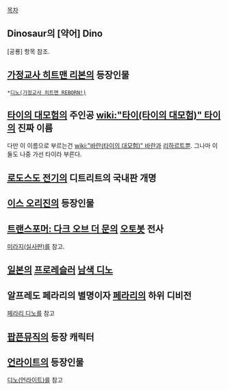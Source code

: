 [[목차]]

== Dinosaur의 [약어] Dino ==
[공룡] 항목 참조.

== [[가정교사 히트맨 리본]]의 등장인물 == 
 *[[디노(가정교사 히트맨 REBORN!)]]

== [[타이의 대모험]]의 주인공 [[wiki:"타이(타이의 대모험)" 타이]]의 진짜 이름 ==

다만 이 이름으로 부르는건 [[wiki:"바란(타이의 대모험)" 바란]]과 [[리하르트]]뿐. 그나마 이 둘도 나중 가선 타이라 부른다.

== [[로도스도 전기]]의 디트리트의 국내판 개명 ==

== [[이스 오리진]]의 등장인물 ==

== [[트랜스포머: 다크 오브 더 문]]의 [[오토봇]] 전사 ==
[[미라지(실사판)]]를 참고.

== [[일본]]의 [[프로레슬러]] [[남색 디노]] ==

== 알프레도 페라리의 별명이자 [[페라리]]의 하위 디비전 ==
[[페라리 디노]]를 참고

== [[팝픈뮤직]]의 등장 캐릭터 ==

== [[언라이트]]의 등장인물 ==
[[디노(언라이트)]]를 참고
